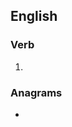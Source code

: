 ==English==

===Verb===
{{head|en|verb form}}

# {{en-past of|misfile}}

===Anagrams===
* {{anagrams|en|misfield}}